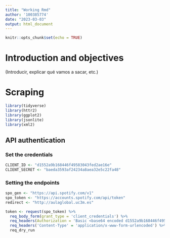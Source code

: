 ```yaml
---
title: "Working Rmd"
author: '100385774'
date: "2023-03-03"
output: html_document
---
```


```r
knitr::opts_chunk$set(echo = TRUE)
```

# Introduction and objectives
(Introducir, explicar qué vamos a sacar, etc.)

# Scraping

```r
library(tidyverse)
library(httr2)
library(ggplot2)
library(jsonlite)
library(xml2)
```


## API authentication

### Set the credentials

```r
CLIENT_ID <- "d1552a9b168446f49583043fed2ae16e"
CLIENT_SECRET <- "baeda3593af24234a8aea32e5c22fa48"
```

### Setting the endpoints

```r

spo_gen <- "https://api.spotify.com/v1"
spo_token <- "https://accounts.spotify.com/api/token"
redirect <- "http://aulaglobal.uc3m.es"

```


```r
token <- request(spo_token) %>% 
  req_body_form(grant_type = 'client_credentials') %>% 
  req_headers(Authorization = 'Basic <base64 encoded d1552a9b168446f49583043fed2ae16e:baeda3593af24234a8aea32e5c22fa48') %>% 
  req_headers('Content-Type' = 'application/x-www-form-urlencoded') %>% 
  req_dry_run

```

